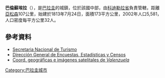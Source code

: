'''巴倫蘇埃拉'''（{{lang-es|Valenzuela}}），是[[巴拉圭|巴拉圭]]的城鎮，位於該國中部，由[[科迪勒拉省_(巴拉圭)|科迪勒拉省]]負責管轄，距離[[亞松森|亞松森]]107公里，始建於1813年7月24日，面積173平方公里，2002年人口5,581，人口密度每平方公里32人。

==參考資料==
* [http://www.senatur.gov.py/ Secretaria Nacional de Turismo] {{Wayback|url=http://www.senatur.gov.py/ |date=20150520071223 }}
* [http://www.dgeec.gov.py// Dirección General de Encuestas, Estadísticas y Censos] {{Wayback|url=http://www.dgeec.gov.py// |date=20150529202934 }}
* [http://www.fallingrain.com/world/PA/8/Valenzuela.html Coord. geográficas e imágenes satelitales de ''Valenzuela''] {{Wayback|url=http://www.fallingrain.com/world/PA/8/Valenzuela.html |date=20160304140219 }}

{{Paraguay-geo-stub}}
[[Category:巴拉圭城市|Category:巴拉圭城市]]